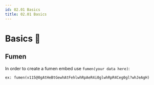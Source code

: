 ```yaml
---
id: 02.01 Basics
title: 02.01 Basics
---
```


# Basics 🚧

## Fumen

In order to create a fumen embed use ``fumen(your data here)``:
``` 
ex: fumen(v115@0gAtHeBtGewhAtFehlwhRpAeR4i0glwhRpR4Ceg0gl?whJeAgH)
```